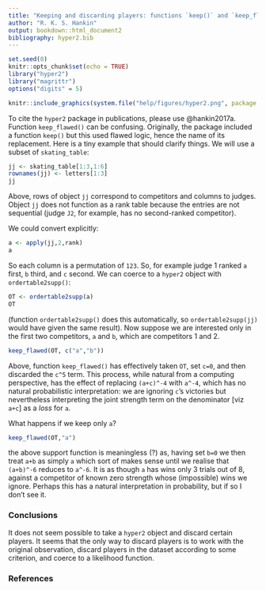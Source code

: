 ```yaml
---
title: "Keeping and discarding players: functions `keep()` and `keep_flawed()`"
author: "R. K. S. Hankin"
output: bookdown::html_document2
bibliography: hyper2.bib
---
```



```r
set.seed(0)
knitr::opts_chunk$set(echo = TRUE)
library("hyper2")
library("magrittr")
options("digits" = 5)
```

```r
knitr::include_graphics(system.file("help/figures/hyper2.png", package = "hyper2"))
```

To cite the `hyper2` package in publications, please use @hankin2017a.
Function `keep_flawed()` can be confusing.  Originally, the package
included a function `keep()` but this used flawed logic, hence the
name of its replacement.  Here is a tiny example that should clarify
things.  We will use a subset of `skating_table`:

```r
jj <- skating_table[1:3,1:6]
rownames(jj) <- letters[1:3]
jj
```


Above, rows of object `jj` correspond to competitors and columns to
judges.  Object `jj` does not function as a rank table because the
entries are not sequential (judge `J2`, for example, has no
second-ranked competitor).

We could convert explicitly:

```r
a <- apply(jj,2,rank)
a
```

So each column is a permutation of `123`.  So, for example judge 1
ranked `a` first, `b` third, and `c` second.  We can coerce to a
`hyper2` object with `ordertable2supp()`:

```r
OT <- ordertable2supp(a)
OT
```

(function `ordertable2supp()` does this automatically, so
`ordertable2supp(jj)` would have given the same result).  Now suppose
we are interested only in the first two competitors, `a` and `b`,
which are competitors 1 and 2.

```r
keep_flawed(OT, c("a","b"))
```

Above, function `keep_flawed()` has effectively taken `OT`, set `c=0`,
and then discarded the `c^5` term.  This process, while natural from a
computing perspective, has the effect of replacing `(a+c)^-4` with
`a^-4`, which has no natural probabilistic interpretation: we are
ignoring `c`'s victories but nevertheless interpreting the joint
strength term on the denominator [viz `a+c`] as a *loss* for `a`.

What happens if we keep only `a`?

```r
keep_flawed(OT,"a")
```

the above support function is meaningless (?) as, having set `b=0` we
then treat `a+b` as simply `a` which sort of makes sense until we
realise that `(a+b)^-6` reduces to `a^-6`.  It is as though `a` has
wins only 3 trials out of 8, against a competitor of known zero
strength whose (impossible) wins we ignore.  Perhaps this has a
natural interpretation in probability, but if so I don't see it.

###  Conclusions{-}

It does not seem possible to take a `hyper2` object and discard
certain players.  It seems that the only way to discard players is to
work with the original observation, discard players in the dataset
according to some criterion, and coerce to a likelihood function.



### References {-}